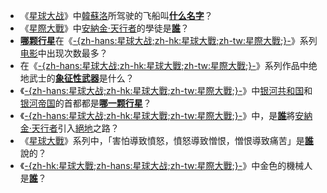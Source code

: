 *《[[星球大战|星球大战]]》中[[韓蘇洛|韓蘇洛]]所驾驶的飞船叫'''[[千年隼号|什么名字]]'''？
*《[[星際大戰|星際大戰]]》中[[安納金·天行者|安納金·天行者]]的學徒是[[亞蘇卡·譚諾|'''誰''']]？
*'''[[塔图因|哪颗行星]]'''在《[[星際大戰|-{zh-hans:星球大战;zh-hk:星球大戰;zh-tw:星際大戰;}-]]》系列[[电影|电影]]中出现次数最多？
*在《[[星際大戰|-{zh-hans:星球大战;zh-hk:星球大戰;zh-tw:星際大戰;}-]]》系列作品中绝地武士的'''[[光剑|象征性武器]]'''是什么？
*《[[星球大戰|-{zh-hans:星球大战;zh-hk:星球大戰;zh-tw:星際大戰;}-]]》中[[银河共和国|银河共和国]]和[[銀河帝國_(星際大戰)|银河帝国]]的首都都是'''[[克魯森星|哪一颗行星]]'''？
*《[[星球大戰|-{zh-hans:星球大战;zh-hk:星球大戰;zh-tw:星際大戰;}-]]》中，是'''[[魁剛·金‎|誰]]'''將[[安納金·天行者|安納金·天行者]]引入[[絕地|絕地]]之路？
*《[[星球大戰|星球大戰]]》系列中，「害怕導致憤怒，憤怒導致憎恨，憎恨導致痛苦」是'''[[尤達|誰]]'''說的？
*《[[星球大戰|-{zh-hk:星球大戰;zh-hans:星球大战;zh-tw:星際大戰;}-]]》中金色的機械人是'''[[C-3PO|誰]]'''？